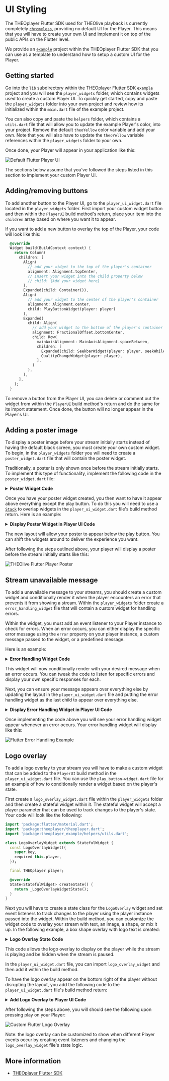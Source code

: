 # UI Styling

The THEOplayer Flutter SDK used for THEOlive playback is currently completely [`chromeless`](/theoplayer/flutter/guides/limitations/), providing no default UI for the Player.
This means that you will have to create your own UI and implement it on top of the public APIs on the Flutter level.

We provide an [`example`](https://github.com/THEOplayer/flutter-theoplayer-sdk/tree/main/flutter_theoplayer_sdk/flutter_theoplayer_sdk/example) project within the THEOplayer
Flutter SDK that you can use as a template to understand how to setup a custom UI for the Player.

## Getting started

Go into the `lib` subdirectory within the THEOplayer Flutter SDK [`example`](https://github.com/THEOplayer/flutter-theoplayer-sdk/tree/main/flutter_theoplayer_sdk/flutter_theoplayer_sdk/example)
project and you will see the `player_widgets` folder, which contains widgets used to create a custom Player UI. To quickly get started, copy and paste the `player_widgets` folder into your own
project and review how its initialized within the `main.dart` file of the example project.

You can also copy and paste the `helpers` folder, which contains a `utils.dart` file that will allow you to update the example Player's color, into your project. Remove the default `theoYellow`
color variable and add your own. Note that you will also have to update the `theoYellow` variable references within the `player_widgets` folder to your own.

Once done, your Player will appear in your application like this:

![Default Flutter Player UI](../../assets/img/flutter_player_ui.png)

The sections below assume that you've followed the steps listed in this section to implement your custom Player UI.

## Adding/removing buttons

To add another button to the Player UI, go to the `player_ui_widget.dart` file located in the `player_widgets` folder.
First import your custom widget button and then within the `PlayerUI` build method's return, place your item into the `children` array based on where you want it to appear.

If you want to add a new button to overlay the top of the Player, your code will look like this:

```dart
  @override
  Widget build(BuildContext context) {
    return Column(
      children: [
        Align(
          // add your widget to the top of the player's container
          alignment: Alignment.topCenter,
          // insert your widget into the child property below
          // child: {Add your widget here}
        ),
        Expanded(child: Container()),
        Align(
          // add your widget to the center of the player's container
          alignment: Alignment.center,
          child: PlayButtonWidget(player: player)
        ),
        Expanded(
          child: Align(
            // add your widget to the bottom of the player's container
            alignment: FractionalOffset.bottomCenter,
            child: Row(
              mainAxisAlignment: MainAxisAlignment.spaceBetween,
              children: [
                Expanded(child: SeekbarWidget(player: player, seekWhileDragging: false)),
                QualityChangeWidget(player: player),
              ],
            )
          ),
        ),
      ],
    );
  }
```

To remove a button from the Player UI, you can delete or comment out the widget from within the `PlayerUI` build method's return and do the same for its import statement.
Once done, the button will no longer appear in the Player's UI.

## Adding a poster image

To display a poster image before your stream initially starts instead of having the default black screen, you must create your own custom widget.
To begin, in the `player_widgets` folder you will need to create a `poster_widget.dart` file that will contain the poster widget.

Traditionally, a poster is only shown once before the stream initially starts. To implement this type of functionality, implement the following code in the `poster_widget.dart` file:

<details>

<summary>
  <b>Poster Widget Code</b>
</summary>

```dart
import 'package:flutter/material.dart';
import 'package:theoplayer/theoplayer.dart';

class PosterWidget extends StatefulWidget {
  const PosterWidget({
    super.key,
    // require a player instance be passed in
    required this.player,
    // require a poster URL be passed in to
    required this.posterUrl,
  });

  // set the variables to make them usable in your dart file.
  final THEOplayer player;
  final dynamic posterUrl;

  @override
  State<StatefulWidget> createState() {
    return _PosterWidgetState();
  }
}

class _PosterWidgetState extends State<PosterWidget> {
  // create a hasPlayed variable to track when the player has not started the stream at all
  bool hasPlayed = false;
  @override
  void initState() {
    super.initState();
    // use the 'played' property on the player instance to check if the stream has ever played. The played
    // property will return an empty array if the stream has not been started since the page loaded.
    hasPlayed = widget.player.played.isNotEmpty;

    // optionally you can listen for the player events to update the hasPlayed variable
    widget.player.addEventListener(PlayerEventTypes.PLAY, playEventListener);
    widget.player
        .addEventListener(PlayerEventTypes.PLAYING, playingEventListener);
  }

  void playEventListener(Event event) {
    setState(() {
      hasPlayed = true;
    });
  }

  void playingEventListener(Event event) {
    setState(() {
      hasPlayed = true;
    });
  }

  @override
  Widget build(BuildContext context) {
    // conditionally show the poster if the stream has never been played since the player loaded
    return !hasPlayed
        ? Container(
            width: double.infinity,
            height: double.infinity,
            // for poster images hosted on the internet, use Image.network as shown below:
            child: Image.network(widget.posterUrl, fit: BoxFit.fill),

            // for poster images hosted locally in your assets folder, use AssetImage as shown below:
            // note - you will also have to add your image assets to the pubspec.yaml file to use them
            // decoration: const BoxDecoration(
            //   image: DecorationImage(
            //     image: AssetImage('assets/images/your-poster.png'),
            //     fit: BoxFit.cover, // Adjust fit as needed
            //   ),
            // ),
          )
        : Container();
  }

// remove event listeners from the player when the poster is no longer shown
  @override
  void dispose() {
    widget.player.removeEventListener(PlayerEventTypes.PLAY, playEventListener);
    widget.player
        .removeEventListener(PlayerEventTypes.PLAYING, playingEventListener);
    super.dispose();
  }
}
```

</details>

Once you have your poster widget created, you then want to have it appear above everything except the play button. To do this
you will need to use a [`Stack`](https://api.flutter.dev/flutter/widgets/Stack-class.html) to overlap widgets in the
`player_ui_widget.dart` file's build method return. Here is an example:

<details>

<summary>
  <b>Display Poster Widget in Player UI Code</b>
</summary>

```dart
  @override
  Widget build(BuildContext context) {
    return Stack(
      alignment: Alignment.center,
      children: [
        Column(
          children: [
            Expanded(child: Container()),
            Expanded(
              child: Align(
                  alignment: FractionalOffset.bottomCenter,
                  child: Row(
                    mainAxisAlignment: MainAxisAlignment.spaceBetween,
                    children: [
                      Expanded(
                          child: SeekbarWidget(
                        player: player,
                        seekWhileDragging: false,
                      )),
                    ],
                  )),
            ),
          ],
        ),
        // ensure poster appears below play button, but above the other widgets that will only be displayed upon the player starting
        // pass the poster image URL to the poster widget if using an image hosted publically on the internet.
        Align(
          alignment: Alignment.center,
          child: PosterWidget(
            posterUrl: 'https://upload.wikimedia.org/wikipedia/commons/thumb/2/27/Blender3D_vorderseite_big_bug.jpg/500px-Blender3D_vorderseite_big_bug.jpg?20080528210017',
            player: player),
        ),
        // ensure play button appears over everything else
        Align(
            alignment: Alignment.center,
            child: PlayButtonWidget(player: player)),
        Align(
          alignment: Alignment.bottomRight,
          child: LogoOverlayWidget(player: player),
        ),
      ],
    );
  }
```

</details>

The new layout will allow your poster to appear below the play button. You can shift the widgets around to deliver the experience you want.

After following the steps outlined above, your player will display a poster before the stream initially starts like this:

![THEOlive Flutter Player Poster](../../assets/img/flutter_poster_example.png)

## Stream unavailable message

To add a unavailable message to your streams, you should create a custom widget and conditionally render it when the player encounters an error that prevents it from showing a stream.
Within the `player_widgets` folder create a `error_handling_widget` file that will contain a custom widget for handling errors.

Within the widget, you must add an event listener to your Player instance to check for errors. When an error occurs, you can either display the
specific error message using the `error` property on your player instance, a custom message passed to the widget, or a predefined message.

Here is an example:

<details>

<summary>
  <b>Error Handling Widget Code</b>
</summary>

```dart
import 'package:flutter/material.dart';
import 'package:theoplayer/theoplayer.dart';

class ErrorHandlingWidget extends StatefulWidget {
  const ErrorHandlingWidget({
    super.key,
    required this.player,
    // optional custom error message string can be passed to the widget to display for all errors
    this.errorMessage,
  });

  final THEOplayer player;
  final dynamic errorMessage;

  @override
  State<StatefulWidget> createState() {
    return _ErrorHandlingWidgetState();
  }
}

class _ErrorHandlingWidgetState extends State<ErrorHandlingWidget> {
  bool streamError = false;
  @override
  void initState() {
    super.initState();
    streamError = widget.player.error != null;
    widget.player.addEventListener(PlayerEventTypes.ERROR, errorEventListener);
  }

  void errorEventListener(Event event) {
    setState(() {
      streamError = widget.player.error != null;
    });
  }

  @override
  Widget build(BuildContext context) {
    return streamError
        ? Container(
            alignment: Alignment.center,
            color: Colors.black,
            width: double.infinity,
            height: double.infinity,
            // decoration: const BoxDecoration(

            // image: DecorationImage(

            // to use a locally hosted asset folder image
            //   image: AssetImage(
            //       'assets/images/background.png'),

            // or to use a remotely hosted image
            //   image: NetworkImage('https://example.com/background.jpg')

            //   fit: BoxFit.cover, // Adjusts how the image fills the container
            //   ),
            // ),
            // ... other properties of your Container
            child: Text(
                // use custom message passed to widget or a predefined message
                // widget.errorMessage ?? 'Your stream is currently unavailable',

                // return a specific error message from the player 'error' property or a predefined message
                widget.player.error ?? 'Your stream is currently unavailable',
                // change the text color
                style: const TextStyle(color: Colors.white)),
          )
        : const SizedBox.shrink();
  }

  @override
  void dispose() {
    widget.player
        .removeEventListener(PlayerEventTypes.ERROR, errorEventListener);
    super.dispose();
  }
}
```

</details>

This widget will now conditionally render with your desired message when an error occurs. You can tweak the code to listen for specific errors
and display your own specific responses for each.

Next, you can ensure your message appears over everything else by updating the layout in the `player_ui_widget.dart` file and putting the error
handling widget as the last child to appear over everything else.

<details>

<summary>
  <b>Display Error Handling Widget in Player UI Code</b>
</summary>

```dart
  @override
  Widget build(BuildContext context) {
    return Stack(
      alignment: Alignment.center,
      children: [
        Column(
          children: [
            Expanded(child: Container()),
            Align(
                alignment: Alignment.center,
                child: PlayButtonWidget(player: player)),
            Expanded(
              child: Align(
                  alignment: FractionalOffset.bottomCenter,
                  child: Row(
                    mainAxisAlignment: MainAxisAlignment.spaceBetween,
                    children: [
                      Expanded(
                          child: SeekbarWidget(
                        player: player,
                        seekWhileDragging: false,
                      )),
                      // QualityChangeWidget(player: player),
                    ],
                  )),
            ),
          ],
        ),
        Align(
          alignment: Alignment.center,
          child: PosterWidget(
            posterUrl: 'https://upload.wikimedia.org/wikipedia/commons/thumb/2/27/Blender3D_vorderseite_big_bug.jpg/500px-Blender3D_vorderseite_big_bug.jpg?20080528210017',
            player: player),
        ),
        Align(
            alignment: Alignment.center,
            child: PlayButtonWidget(player: player)),
        Align(
          alignment: Alignment.bottomRight,
          child: LogoOverlayWidget(player: player),
        ),
        // last child displays over everything else
        Align(
          alignment: Alignment.center,
          child: ErrorHandlingWidget(player: player, errorMessage: 'Stream is currently unavailable',),
        )
      ],
    );
  }
```

</details>

Once implementing the code above you will see your error handling widget appear whenever an error occurs. Your error handling widget will display like this:

![Flutter Error Handling Example](../../assets/img/flutter_error_handling_example.png)

## Logo overlay

To add a logo overlay to your stream you will have to make a custom widget that can be added to the `PlayerUI` build method in the `player_ui_widget.dart` file.
You can use the `play_button-widget.dart` file for an example of how to conditionally render a widget based on the player's state.

First create a `logo_overlay_widget.dart` file within the `player_widgets` folder and then create a stateful widget within it. The stateful widget will accept a player parameter
that can be used to track changes to the player's state. Your code will look like the following:

```dart
import 'package:flutter/material.dart';
import 'package:theoplayer/theoplayer.dart';
import 'package:theoplayer_example/helpers/utils.dart';

class LogoOverlayWidget extends StatefulWidget {
  const LogoOverlayWidget({
    super.key,
    required this.player,
  });

  final THEOplayer player;

  @override
  State<StatefulWidget> createState() {
    return _LogoOverlayWidgetState();
  }
}
```

Next you will have to create a state class for the `LogoOverlay` widget and set event listeners to track changes to the player using the
player instance passed into the widget. Within the build method, you can customize the widget code to overlay your stream with
text, an image, a shape, or mix it up. In the following example, a box shape overlay with logo text is created:

<details>

<summary>
  <b>Logo Overlay State Code</b>
</summary>

```dart
class _LogoOverlayWidgetState extends State<LogoOverlayWidget> {
  bool playing = false;

  @override
  void initState() {
    super.initState();
    playing = !widget.player.isPaused;
    widget.player.addEventListener(PlayerEventTypes.PLAY, playEventListener);
    widget.player
        .addEventListener(PlayerEventTypes.PLAYING, playingEventListener);
    widget.player.addEventListener(PlayerEventTypes.PAUSE, pauseEventListener);
  }

  void playEventListener(Event event) {
    setState(() {
      playing = true;
    });
  }

  void playingEventListener(Event event) {
    setState(() {
      playing = true;
    });
  }

  void pauseEventListener(Event event) {
    setState(() {
      playing = false;
    });
  }

  @override
  Widget build(BuildContext context) {
    return playing
        ? Container(
            margin: EdgeInsets.only(right: 15.0, bottom: 75.0),
            width: 50.0,
            height: 50.0,
            decoration: BoxDecoration(
              color: Colors.blue, // set the color of the box
              borderRadius: BorderRadius.circular(10.0), // add rounded corners
              border: Border.all(
                // Add a border
                color: Colors.black,
                width: 3.0,
              ),
            ),
            child: Center(
              child: Text(
                'logo',
                style: TextStyle(color: Colors.white),
              ),
            ),
          )
        : Container();
  }

  @override
  void dispose() {
    widget.player.removeEventListener(PlayerEventTypes.PLAY, playEventListener);
    widget.player
        .removeEventListener(PlayerEventTypes.PLAYING, playingEventListener);
    widget.player
        .removeEventListener(PlayerEventTypes.PAUSE, pauseEventListener);
    super.dispose();
  }
}
```

</details>

This code allows the logo overlay to display on the player while the stream is playing and be hidden when the stream is paused.

In the `player_ui_widget.dart` file, you can import `logo_overlay_widget` and then add it within the build method.

To have the logo overlay appear on the bottom right of the player without disrupting the layout, you add the following code to the `player_ui_widget.dart` file's build method return:

<details>

<summary>
  <b>Add Logo Overlay to Player UI Code</b>
</summary>

```dart
     @override
  Widget build(BuildContext context) {
    return Stack(
      alignment: Alignment.center,
      children: [
        Column(
          children: [
            Expanded(child: Container()),
            Align(
                alignment: Alignment.center,
                child: PlayButtonWidget(player: player)),
            Expanded(
              child: Align(
                  alignment: FractionalOffset.bottomCenter,
                  child: Row(
                    mainAxisAlignment: MainAxisAlignment.spaceBetween,
                    children: [
                      Expanded(
                          child: SeekbarWidget(
                        player: player,
                        seekWhileDragging: false,
                      )),
                    ],
                  )),
            ),
          ],
        ),
        Align(
          alignment: Alignment.bottomRight,
          child: LogoOverlayWidget(player: player),
        ),
      ],
    );
  }
```

</details>

After following the steps above, you will should see the following upon pressing play on your Player:

![Custom Flutter Logo Overlay](../../assets/img/flutter_logo_overlay_example.png)

Note: the logo overlay can be customized to show when different Player events occur by creating event
listeners and changing the `logo_overlay_widget` file's state logic.

## More information

- [THEOplayer Flutter SDK](/theoplayer/flutter/)
